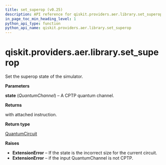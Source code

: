 ```yaml
---
title: set_superop (v0.25)
description: API reference for qiskit.providers.aer.library.set_superop in qiskit v0.25
in_page_toc_min_heading_level: 1
python_api_type: function
python_api_name: qiskit.providers.aer.library.set_superop
---
```


<span id="qiskit-providers-aer-library-set-superop" />

# qiskit.providers.aer.library.set\_superop

<Function id="qiskit.providers.aer.library.set_superop" isDedicatedPage={true} github="https://github.com/qiskit/qiskit-aer/tree/stable/0.8/qiskit/providers/aer/library/set_instructions/set_superop.py" signature="set_superop(self, state)">
  Set the superop state of the simulator.

  **Parameters**

  **state** (*QuantumChannel*) – A CPTP quantum channel.

  **Returns**

  with attached instruction.

  **Return type**

  [QuantumCircuit](qiskit.circuit.QuantumCircuit "qiskit.circuit.QuantumCircuit")

  **Raises**

  *   **ExtensionError** – If the state is the incorrect size for the current circuit.
  *   **ExtensionError** – if the input QuantumChannel is not CPTP.
</Function>

